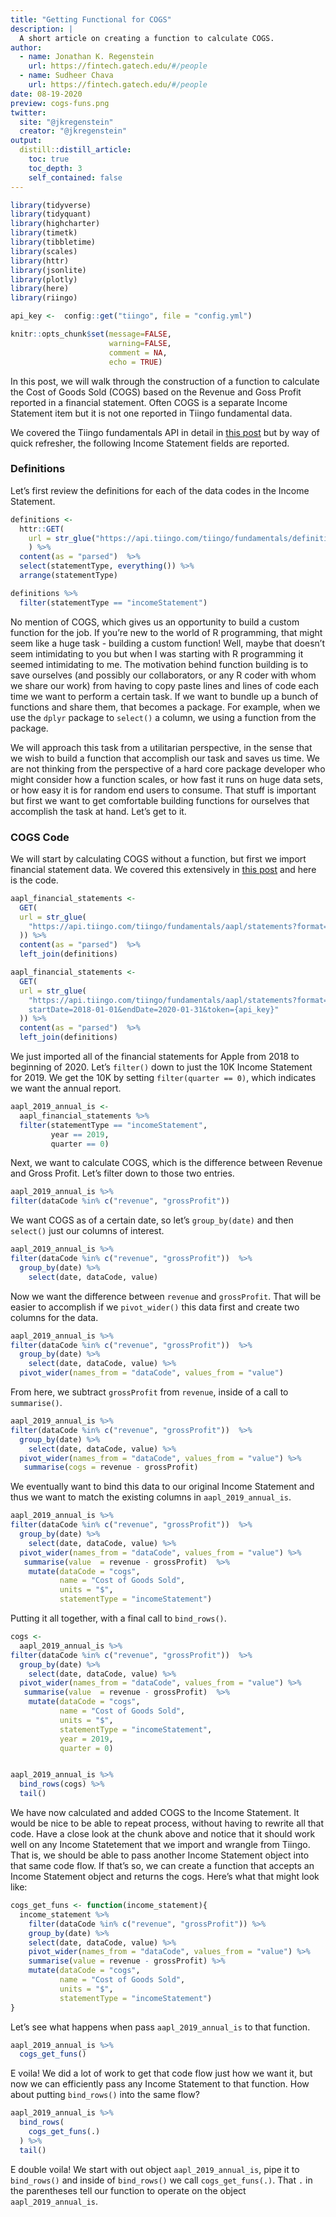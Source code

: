 ```yaml
---
title: "Getting Functional for COGS"
description: |
  A short article on creating a function to calculate COGS.
author:
  - name: Jonathan K. Regenstein
    url: https://fintech.gatech.edu/#/people
  - name: Sudheer Chava
    url: https://fintech.gatech.edu/#/people
date: 08-19-2020
preview: cogs-funs.png
twitter:
  site: "@jkregenstein"
  creator: "@jkregenstein"
output: 
  distill::distill_article:
    toc: true
    toc_depth: 3
    self_contained: false
---
```


```r
library(tidyverse)
library(tidyquant)
library(highcharter)
library(timetk)
library(tibbletime)
library(scales)
library(httr)
library(jsonlite)
library(plotly)
library(here)
library(riingo)

api_key <-  config::get("tiingo", file = "config.yml")

knitr::opts_chunk$set(message=FALSE, 
                      warning=FALSE,
                      comment = NA, 
                      echo = TRUE)
```

In this post, we will walk through the construction of a function to calculate the Cost of Goods Sold (COGS) based on the Revenue and Goss Profit reported in a financial statement. Often COGS is a separate Income Statement item but it is not one reported in Tiingo fundamental data. 

We covered the Tiingo fundamentals API in detail in [this post]() but by way of quick refresher, the following Income Statement fields are reported. 

### Definitions

Let's first review the definitions for each of the data codes in the Income Statement. 

```r
definitions <-
  httr::GET(
    url = str_glue("https://api.tiingo.com/tiingo/fundamentals/definitions?format=csv&token={api_key}")
    ) %>%
  content(as = "parsed")  %>%
  select(statementType, everything()) %>%
  arrange(statementType) 

definitions %>% 
  filter(statementType == "incomeStatement")
```

No mention of COGS, which gives us an opportunity to build a custom function for the job. If you're new to the world of R programming, that might seem like a huge task - building a custom function! Well, maybe that doesn't seem intimidating to you but when I was starting with R programming it seemed intimidating to me. The motivation behind function building is to save ourselves (and possibly our collaborators, or any R coder with whom we share our work) from having to copy paste lines and lines of code each time we want to perform a certain task.  If we want to bundle up a bunch of functions and share them, that becomes a package.  For example, when we use the `dplyr` package to `select()` a column, we using a function from the package. 

We will approach this task from a utilitarian perspective, in the sense that we wish to build a function that accomplish our task and saves us time. We are not thinking from the perspective of a hard core package developer who might consider how a function scales, or how fast it runs on huge data sets, or how easy it is for random end users to consume. That stuff is important but first we want to get comfortable building functions for ourselves that accomplish the task at hand. Let's get to it. 

### COGS Code

We will start by calculating COGS without a function, but first we import financial statement data. We covered this extensively in [this post](url) and here is the code.

```r
aapl_financial_statements <- 
  GET(
  url = str_glue(
    "https://api.tiingo.com/tiingo/fundamentals/aapl/statements?format=csv&startDate=2018-01-01&endDate=2020-01-31&token={api_key}"
  )) %>%
  content(as = "parsed")  %>% 
  left_join(definitions)
```

```r
aapl_financial_statements <- 
  GET(
  url = str_glue(
    "https://api.tiingo.com/tiingo/fundamentals/aapl/statements?format=csv&
    startDate=2018-01-01&endDate=2020-01-31&token={api_key}"
  )) %>%
  content(as = "parsed")  %>% 
  left_join(definitions)
```

We just imported all of the financial statements for Apple from 2018 to beginning of 2020. Let's `filter()` down to just the 10K Income Statement for 2019. We get the 10K by setting `filter(quarter == 0)`, which indicates we want the annual report.


```r
aapl_2019_annual_is <-  
  aapl_financial_statements %>% 
  filter(statementType == "incomeStatement",
         year == 2019,
         quarter == 0)
```

Next, we want to calculate COGS, which is the difference between Revenue and Gross Profit. Let's filter down to those two entries.

```r
aapl_2019_annual_is %>% 
filter(dataCode %in% c("revenue", "grossProfit")) 
```

We want COGS as of a certain date, so let's `group_by(date)` and then `select()` just our columns of interest.

```r
aapl_2019_annual_is %>% 
filter(dataCode %in% c("revenue", "grossProfit"))  %>% 
  group_by(date) %>% 
    select(date, dataCode, value)
```

Now we want the difference between `revenue` and `grossProfit`. That will be easier to accomplish if we `pivot_wider()` this data first and create two columns for the data.

```r
aapl_2019_annual_is %>% 
filter(dataCode %in% c("revenue", "grossProfit"))  %>% 
  group_by(date) %>% 
    select(date, dataCode, value) %>% 
  pivot_wider(names_from = "dataCode", values_from = "value") 
```

From here, we subtract `grossProfit` from `revenue`, inside of a call to `summarise()`.

```r
aapl_2019_annual_is %>% 
filter(dataCode %in% c("revenue", "grossProfit"))  %>% 
  group_by(date) %>% 
    select(date, dataCode, value) %>% 
  pivot_wider(names_from = "dataCode", values_from = "value") %>% 
   summarise(cogs = revenue - grossProfit)
```

We eventually want to bind this data to our original Income Statement and thus we want to match the existing columns in `aapl_2019_annual_is`. 

```r
aapl_2019_annual_is %>% 
filter(dataCode %in% c("revenue", "grossProfit"))  %>% 
  group_by(date) %>% 
    select(date, dataCode, value) %>% 
  pivot_wider(names_from = "dataCode", values_from = "value") %>% 
   summarise(value  = revenue - grossProfit)  %>% 
    mutate(dataCode = "cogs", 
           name = "Cost of Goods Sold",
           units = "$",
           statementType = "incomeStatement")
```

Putting it all together, with a final call to `bind_rows()`.


```r
cogs <- 
  aapl_2019_annual_is %>% 
filter(dataCode %in% c("revenue", "grossProfit"))  %>% 
  group_by(date) %>% 
    select(date, dataCode, value) %>% 
  pivot_wider(names_from = "dataCode", values_from = "value") %>% 
   summarise(value  = revenue - grossProfit)  %>% 
    mutate(dataCode = "cogs", 
           name = "Cost of Goods Sold",
           units = "$",
           statementType = "incomeStatement",
           year = 2019, 
           quarter = 0)


aapl_2019_annual_is %>% 
  bind_rows(cogs) %>% 
  tail()
```

We have now calculated and added COGS to the Income Statement. It would be nice to be able to repeat process, without having to rewrite all that code. Have a close look at the chunk above and notice that it should work well on any Income Statetement that we import and wrangle from Tiingo. That is, we should be able to pass another Income Statement object into that same code flow. If that's so, we can create a function that accepts an Income Statement object and returns the cogs. Here's what that might look like:

```r
cogs_get_funs <- function(income_statement){
  income_statement %>% 
    filter(dataCode %in% c("revenue", "grossProfit")) %>% 
    group_by(date) %>% 
    select(date, dataCode, value) %>% 
    pivot_wider(names_from = "dataCode", values_from = "value") %>% 
    summarise(value = revenue - grossProfit) %>% 
    mutate(dataCode = "cogs", 
           name = "Cost of Goods Sold",
           units = "$",
           statementType = "incomeStatement")
}
```

Let's see what happens when pass `aapl_2019_annual_is` to that function. 

```r
aapl_2019_annual_is %>% 
  cogs_get_funs()
```

E voila! We did a lot of work to get that code flow just how we want it, but now we can efficiently pass any Income Statement to that function. How about putting `bind_rows()` into the same flow? 

```r
aapl_2019_annual_is %>% 
  bind_rows(
    cogs_get_funs(.)
  ) %>% 
  tail()
```

E double voila! We start with out object `aapl_2019_annual_is`, pipe it to `bind_rows()` and inside of `bind_rows()` we call `cogs_get_funs(.)`. That `.` in the parentheses tell our function to operate on the object `aapl_2019_annual_is`. 

